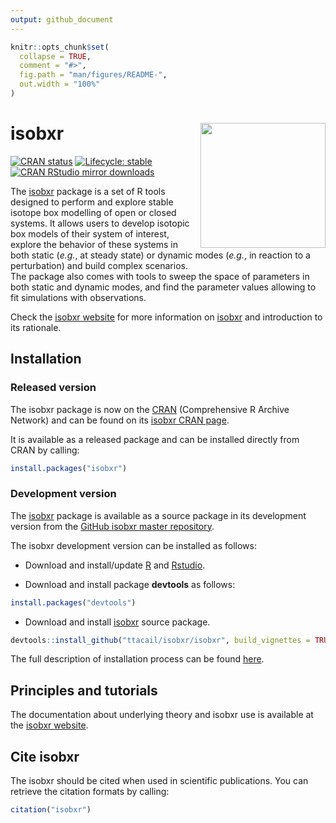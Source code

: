 ```yaml
---
output: github_document
---
```


<!-- README.md is generated from README.Rmd. Please edit that file -->

```r
knitr::opts_chunk$set(
  collapse = TRUE,
  comment = "#>",
  fig.path = "man/figures/README-",
  out.width = "100%"
)
```

# isobxr <img src="man/figures/README-logo.png" align="right" height="200px" />

<!-- badges: start -->
[![CRAN status](https://www.r-pkg.org/badges/version/isobxr)](https://CRAN.R-project.org/package=isobxr)
[![Lifecycle: stable](https://img.shields.io/badge/lifecycle-stable-brightgreen.svg)](https://lifecycle.r-lib.org/articles/stages.html#stable)
[![CRAN RStudio mirror downloads](https://cranlogs.r-pkg.org/badges/grand-total/isobxr?color=blue)](https://r-pkg.org/pkg/isobxr)
<!-- badges: end -->


The [isobxr](https://ttacail.github.io/isobxr_web/) package is a set of R tools designed to perform and explore stable isotope box modelling of open or closed systems.
It allows users to develop isotopic box models of their system of interest, explore the behavior of these systems
in both static (*e.g.*, at steady state) or dynamic modes (*e.g.*, in reaction to a perturbation) and build complex scenarios.  
The package also comes with tools to sweep the space of parameters in both static and dynamic modes, and find the parameter values allowing to fit simulations with observations.

Check the [isobxr website](https://ttacail.github.io/isobxr_web/) for more information on [isobxr](https://ttacail.github.io/isobxr_web/) and introduction to its rationale. 

## Installation

<!-- START copy/pasted from isobxr_website install instructions -->

### Released version

The isobxr package is now on the [CRAN](https://cran.r-project.org/) (Comprehensive R Archive Network) 
and can be found on its [isobxr CRAN page](https://CRAN.R-project.org/package=isobxr). 

It is available as a released package and can be installed directly from CRAN by calling:

```r
install.packages("isobxr")
```

### Development version

The [isobxr](https://ttacail.github.io/isobxr/) package is available as a source package in its development version
from the [GitHub isobxr master repository](https://github.com/ttacail/isobxr).

The isobxr development version can be installed as follows:

* Download and install/update [R](https://cran.r-project.org/) and 
[Rstudio](https://posit.co/download/rstudio-desktop/).

* Download and install package **devtools** as follows:

```r
install.packages("devtools")
```

* Download and install [isobxr](https://ttacail.github.io/isobxr/) source package.

```r
devtools::install_github("ttacail/isobxr/isobxr", build_vignettes = TRUE) # FALSE if no pandoc/Rstudio 
```

<!-- END copy/pasted from isobxr_website install instructions -->

The full description of installation process can be found [here](https://ttacail.github.io/isobxr_web/vgn_01_Installation.html).

## Principles and tutorials

<!-- START copy/pasted from isobxr_website index page -->

The documentation about underlying theory and isobxr use is available at the [isobxr website](https://ttacail.github.io/isobxr_web/index.html).

<!-- END copy/pasted from isobxr_website index page -->


## Cite isobxr

The isobxr should be cited when used in scientific publications. 
You can retrieve the citation formats by calling:

```r
citation("isobxr")
```




